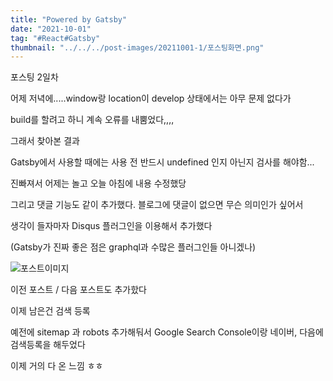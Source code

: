 ```yaml
---
title: "Powered by Gatsby"
date: "2021-10-01"
tag: "#React#Gatsby"
thumbnail: "../../../post-images/20211001-1/포스팅화면.png"
---
```


포스팅 2일차

어제 저녁에.....window랑 location이 develop 상태에서는 아무 문제 없다가

build를 할려고 하니 계속 오류를 내뿜었다,,,,

그래서 찾아본 결과

Gatsby에서 사용할 때에는 사용 전 반드시 undefined 인지 아닌지 검사를 해야함...

진빠져서 어제는 놀고 오늘 아침에 내용 수정했당

그리고 댓글 기능도 같이 추가했다. 블로그에 댓글이 없으면 무슨 의미인가 싶어서

생각이 들자마자 Disqus 플러그인을 이용해서 추가했다

(Gatsby가 진짜 좋은 점은 graphql과 수많은 플러그인들 아니겠나)



![포스트이미지](../../../post-images/20211001-1/포스팅화면.png)

이전 포스트 / 다음 포스트도 추가핬다



이제 남은건 검색 등록

예전에 sitemap 과 robots 추가해둬서 Google Search Console이랑 네이버, 다음에 검색등록을 해두었다

이제 거의 다 온 느낌 ㅎㅎ
